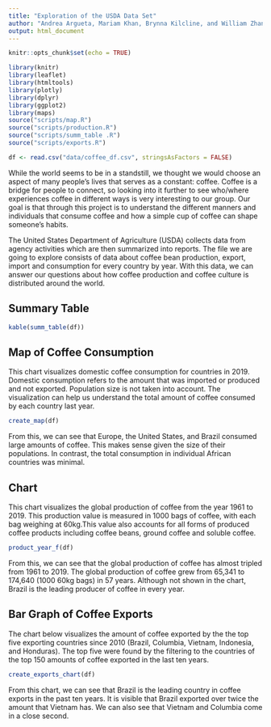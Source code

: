 ```yaml
---
title: "Exploration of the USDA Data Set"
author: "Andrea Argueta, Mariam Khan, Brynna Kilcline, and William Zhang"
output: html_document
---
```


```r
knitr::opts_chunk$set(echo = TRUE)
```
```r
library(knitr)
library(leaflet)
library(htmltools)
library(plotly)
library(dplyr)
library(ggplot2)
library(maps)
source("scripts/map.R")
source("scripts/production.R")
source("scripts/summ_table .R")
source("scripts/exports.R")

df <- read.csv("data/coffee_df.csv", stringsAsFactors = FALSE)
```

While the world seems to be in a standstill, we thought we would choose an aspect of many people's lives that serves as a constant: coffee. Coffee is a bridge for people to connect, so looking into it further to see who/where experiences coffee in different ways is very interesting to our group. Our goal is that through this project is to understand the different manners and individuals that consume coffee and how a simple cup of coffee can shape someone's habits.

The United States Department of Agriculture (USDA) collects data from agency activities which are then summarized into reports. The file we are going to explore consists of data about coffee bean production, export, import and consumption for every country by year. With this data, we can answer our questions about how coffee production and coffee culture is distributed around the world.

## Summary Table
```r
kable(summ_table(df))
```

## Map of Coffee Consumption

This chart visualizes domestic coffee consumption for countries in 2019. Domestic consumption refers to the amount that was imported or produced and not exported. Population size is not taken into account. The visualization can help us understand the total amount of coffee consumed by each country last year.
```r
create_map(df)
```

From this, we can see that Europe, the United States, and Brazil consumed large amounts of coffee. This makes sense given the size of their populations. In contrast, the total consumption in individual African countries was minimal.

## Chart

This chart visualizes the global production of coffee from the year 1961 to 2019. This production value is measured in 1000 bags of coffee, with each bag weighing at 60kg.This value also accounts for all forms of produced coffee products including coffee beans, ground coffee and soluble coffee.
```r
product_year_f(df)
```
From this, we can see that the global production of coffee has almost tripled from 1961 to 2019. The global production of coffee grew from 65,341 to 174,640 (1000 60kg bags) in 57 years. Although not shown in the chart, Brazil is the leading producer of coffee in every year.

## Bar Graph of Coffee Exports

The chart below visualizes the amount of coffee exported by the the top five exporting countries since 2010 (Brazil, Columbia, Vietnam, Indonesia, and Honduras). The top five were found by the filtering to the countries of the top 150 amounts of coffee exported in the last ten years.

```r
create_exports_chart(df)
```

From this chart, we can see that Brazil is the leading country in coffee exports in the past ten years. It is visible that Brazil exported over twice the amount that Vietnam has. We can also see that Vietnam and Columbia come in a close second. 

